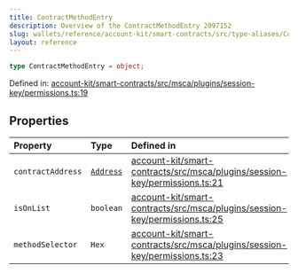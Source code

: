 ```yaml
---
title: ContractMethodEntry
description: Overview of the ContractMethodEntry 2097152
slug: wallets/reference/account-kit/smart-contracts/src/type-aliases/ContractMethodEntry
layout: reference
---
```


```ts
type ContractMethodEntry = object;
```

Defined in: [account-kit/smart-contracts/src/msca/plugins/session-key/permissions.ts:19](https://github.com/alchemyplatform/aa-sdk/blob/923a52171f7246172caf350853843e6680197da9/account-kit/smart-contracts/src/msca/plugins/session-key/permissions.ts#L19)

## Properties

| Property                                     | Type                                                              | Defined in                                                                                                                                                                                                                                        |
| :------------------------------------------- | :---------------------------------------------------------------- | :------------------------------------------------------------------------------------------------------------------------------------------------------------------------------------------------------------------------------------------------ |
| <a id="contractaddress" /> `contractAddress` | [`Address`](../../../../aa-sdk/core/src/type-aliases/Address.mdx) | [account-kit/smart-contracts/src/msca/plugins/session-key/permissions.ts:21](https://github.com/alchemyplatform/aa-sdk/blob/923a52171f7246172caf350853843e6680197da9/account-kit/smart-contracts/src/msca/plugins/session-key/permissions.ts#L21) |
| <a id="isonlist" /> `isOnList`               | `boolean`                                                         | [account-kit/smart-contracts/src/msca/plugins/session-key/permissions.ts:25](https://github.com/alchemyplatform/aa-sdk/blob/923a52171f7246172caf350853843e6680197da9/account-kit/smart-contracts/src/msca/plugins/session-key/permissions.ts#L25) |
| <a id="methodselector" /> `methodSelector`   | `Hex`                                                             | [account-kit/smart-contracts/src/msca/plugins/session-key/permissions.ts:23](https://github.com/alchemyplatform/aa-sdk/blob/923a52171f7246172caf350853843e6680197da9/account-kit/smart-contracts/src/msca/plugins/session-key/permissions.ts#L23) |
